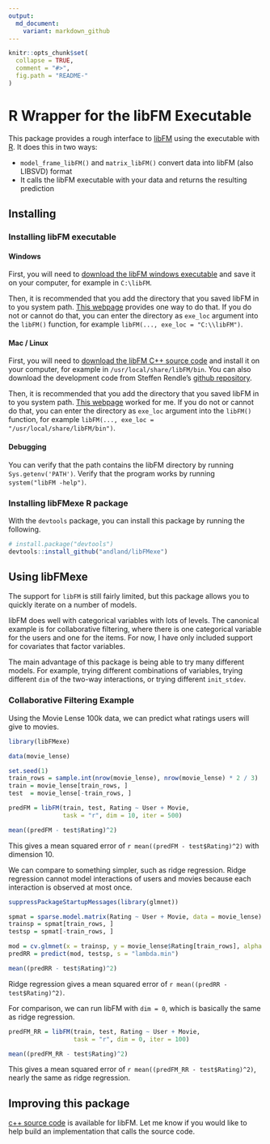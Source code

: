 ```yaml
---
output:
  md_document:
    variant: markdown_github
---
```


<!-- README.md is generated from README.Rmd. Please edit that file -->

```r
knitr::opts_chunk$set(
  collapse = TRUE,
  comment = "#>",
  fig.path = "README-"
)
```

# R Wrapper for the libFM Executable

This package provides a rough interface to [libFM](http://www.libfm.org/) using the executable with [R](https://www.r-project.org/). It does this in two ways:

* `model_frame_libFM()` and `matrix_libFM()` convert data into libFM (also LIBSVD) format
* It calls the libFM executable with your data and returns the resulting prediction

## Installing

### Installing libFM executable

#### Windows

First, you will need to [download the libFM windows executable](http://www.libfm.org/#download) and save it on your computer, for example in `C:\libFM`. 

Then, it is recommended that you add the directory that you saved libFM in to you system path. [This webpage](https://msdn.microsoft.com/en-us/library/office/ee537574(v=office.14).aspx) provides one way to do that. If you do not or cannot do that, you can enter the directory as `exe_loc` argument into the `libFM()` function, for example `libFM(..., exe_loc = "C:\\libFM")`.

#### Mac / Linux

First, you will need to [download the libFM C++ source code](http://www.libfm.org/#download) and install it on your computer, for example in `/usr/local/share/libFM/bin`. You can also download the development code from Steffen Rendle's [github repository](https://github.com/srendle/libfm).

Then, it is recommended that you add the directory that you saved libFM in to you system path. [This webpage](http://architectryan.com/2012/10/02/add-to-the-path-on-mac-os-x-mountain-lion/) worked for me. If you do not or cannot do that, you can enter the directory as `exe_loc` argument into the `libFM()` function, for example `libFM(..., exe_loc = "/usr/local/share/libFM/bin")`.

#### Debugging

You can verify that the path contains the libFM directory by running `Sys.getenv('PATH')`. Verify that the program works by running `system("libFM -help")`.

### Installing libFMexe R package

With the `devtools` package, you can install this package by running the following.

```r
# install.package("devtools")
devtools::install_github("andland/libFMexe")
```

## Using libFMexe

The support for `libFM` is still fairly limited, but this package allows you to quickly iterate on a number of models. 

libFM does well with categorical variables with lots of levels. The canonical example is for collaborative filtering, where there is one categorical variable for the users and one for the items. For now, I have only included support for covariates that factor variables.

The main advantage of this package is being able to try many different models. For example, trying different combinations of variables, trying different `dim` of the two-way interactions, or trying different `init_stdev`.

### Collaborative Filtering Example

Using the Movie Lense 100k data, we can predict what ratings users will give to movies.
```r
library(libFMexe)

data(movie_lense)

set.seed(1)
train_rows = sample.int(nrow(movie_lense), nrow(movie_lense) * 2 / 3)
train = movie_lense[train_rows, ]
test  = movie_lense[-train_rows, ]

predFM = libFM(train, test, Rating ~ User + Movie,
               task = "r", dim = 10, iter = 500)

mean((predFM - test$Rating)^2)
```
This gives a mean squared error of `r mean((predFM - test$Rating)^2)` with dimension 10.

We can compare to something simpler, such as ridge regression. Ridge regression cannot model interactions of users and movies because each interaction is observed at most once.
```r
suppressPackageStartupMessages(library(glmnet))

spmat = sparse.model.matrix(Rating ~ User + Movie, data = movie_lense)
trainsp = spmat[train_rows, ]
testsp = spmat[-train_rows, ]

mod = cv.glmnet(x = trainsp, y = movie_lense$Rating[train_rows], alpha = 0)
predRR = predict(mod, testsp, s = "lambda.min")

mean((predRR - test$Rating)^2)
```
Ridge regression gives a mean squared error of `r mean((predRR - test$Rating)^2)`.

For comparison, we can run libFM with `dim = 0`, which is basically the same as ridge regression.
```r
predFM_RR = libFM(train, test, Rating ~ User + Movie,
                  task = "r", dim = 0, iter = 100)

mean((predFM_RR - test$Rating)^2)
```
This gives a mean squared error of `r mean((predFM_RR - test$Rating)^2)`, nearly the same as ridge regression.

## Improving this package

[c++ source code](https://github.com/srendle/libfm) is available for libFM. Let me know if you would like to help build an implementation that calls the source code.
